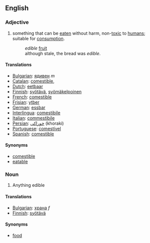 ==English==

===Adjective===

#something that can be [[eaten]] without harm, non-[[toxic]] to [[human]]s; suitable for [[consumption]].
#:''edible'' [[fruit]]
#:although stale, the bread was ''edible''.

====Translations====
*[[Bulgarian]]: [[ядивен]] ''m''
*[[Catalan]]: [[comestible]], 
*[[Dutch]]: [[eetbaar]]
*[[Finnish]]: [[syötävä]], [[syömäkelpoinen]]
*[[French]]: [[comestible]]
*[[Frisian]]: [[ytber]]
*[[German]]: [[essbar]]
*[[Interlingua]]: [[comestibile]]
*[[Italian]]: [[commestibile]]
*[[Persian]]: [[خوراكی]] (khoraki)
*[[Portuguese]]: [[comestível]]
*[[Spanish]]: [[comestible]]

====Synonyms====
*[[comestible]]
*[[eatable]]

===Noun===
# Anything edible

====Translations====
*[[Bulgarian]]: [[храна]] ''f''
*[[Finnish]]: [[syötävä]]

====Synonyms====
*[[food]]